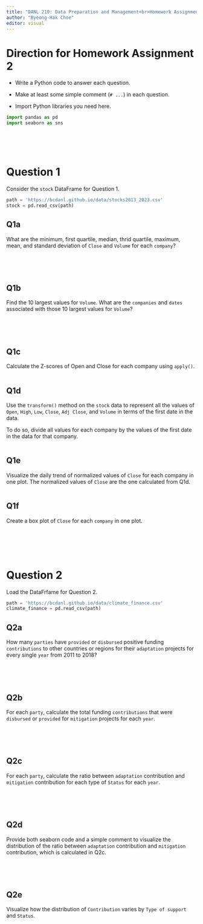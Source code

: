 ```yaml
---
title: "DANL 210: Data Preparation and Management<br>Homework Assignment 2"
author: "Byeong-Hak Choe"
editor: visual
---
```


# Direction for Homework Assignment 2

-   Write a Python code to answer each question.

-   Make at least some simple comment (`# ...`) in each question.

-   Import Python libraries you need here.

```python
import pandas as pd
import seaborn as sns
```

<br><br><br>

# Question 1

Consider the `stock` DataFrame for Question 1.

```python
path = 'https://bcdanl.github.io/data/stocks2013_2023.csv'
stock = pd.read_csv(path)
```

## Q1a

What are the minimum, first quartile, median, thrid quartile, maximum, mean, and standard deviation of `Close` and `Volume` for each `company`?

```python

```

<br><br>

## Q1b

Find the 10 largest values for `Volume`. What are the `companies` and `dates` associated with those 10 largest values for `Volume`?

```python

```

<br><br>

## Q1c

Calculate the Z-scores of Open and Close for each company using `apply()`.

```python

```

## Q1d

Use the `transform()` method on the `stock` data to represent all the values of `Open`, `High`, `Low`, `Close`, `Adj Close`, and `Volume` in terms of the first date in the data.

To do so, divide all values for each company by the values of the first date in the data for that company.

```python

```

## Q1e

Visualize the daily trend of normalized values of `Close` for each company in one plot. The normalized values of `Close` are the one calculated from Q1d.

```python

```

## Q1f

Create a box plot of `Close` for each `company` in one plot.

```python

```

<br><br><br>

# Question 2

Load the DataFrfame for Question 2.

```python
path = 'https://bcdanl.github.io/data/climate_finance.csv'
climate_finance = pd.read_csv(path)
```

## Q2a

How many `parties` have `provided` or `disbursed` positive funding `contributions` to other countries or regions for their `adaptation` projects for every single `year` from 2011 to 2018?

```python

```

<br><br>

## Q2b

For each `party`, calculate the total funding `contributions` that were `disbursed` or `provided` for `mitigation` projects for each `year`.

```python

```

<br><br>

## Q2c

For each `party`, calculate the ratio between `adaptation` contribution and `mitigation` contribution for each type of `Status` for each `year`.

```python

```

<br><br>

## Q2d

Provide both seaborn code and a simple comment to visualize the distribution of the ratio between `adaptation` contribution and `mitigation` contribution, which is calculated in Q2c.

```python

```

<br><br>

## Q2e

Visualize how the distribution of `Contribution` varies by `Type of support` and `Status`.

```python

```
